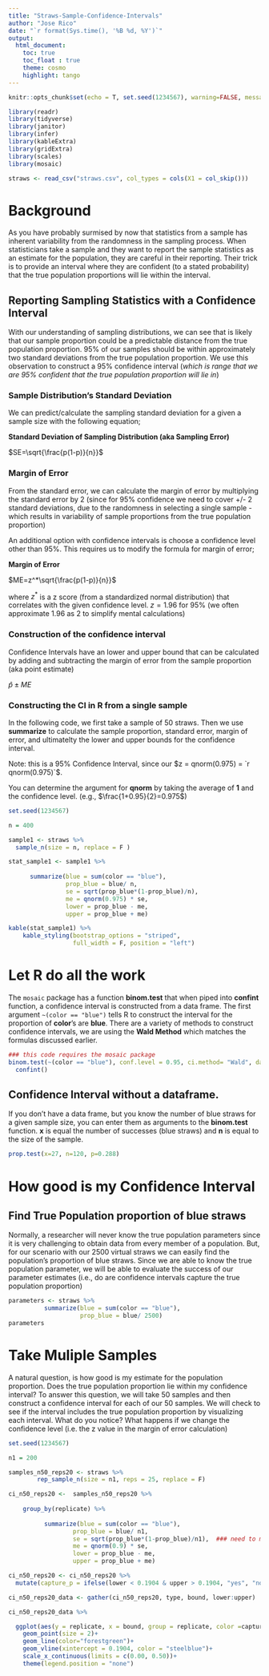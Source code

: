 ```yaml
---
title: "Straws-Sample-Confidence-Intervals"
author: "Jose Rico"
date: "`r format(Sys.time(), '%B %d, %Y')`"
output: 
  html_document:
    toc: true
    toc_float : true
    theme: cosmo
    highlight: tango
---
```


```r
knitr::opts_chunk$set(echo = T, set.seed(1234567), warning=FALSE, message=FALSE, fig.height=4, fig.align='center') #Chunk default settings 
```

```r
library(readr)
library(tidyverse)
library(janitor)
library(infer)
library(kableExtra)
library(gridExtra)
library(scales)
library(mosaic)
```

```r
straws <- read_csv("straws.csv", col_types = cols(X1 = col_skip()))
```

# Background
As you have probably surmised by now that statistics from a sample has inherent variability from the randomness in the sampling process.  When statisticians take a sample and they want to report the sample statistics as an estimate for the population, they are careful in their reporting.  Their trick is to provide an interval where they are confident (to a stated probability) that the true population proportions will lie within the interval.  


## Reporting Sampling Statistics with a Confidence Interval
With our understanding of sampling distributions, we can see that is likely that our sample proportion could be a predictable distance from the true population proportion.  95% of our samples should be within approximately two standard deviations from the true population proportion.  We use this observation to construct a 95% confidence interval (*which is range that we are 95% confident that the true population proportion will lie in*)

### Sample Distribution's Standard Deviation
We can predict/calculate the sampling standard deviation for a given a sample size with the following equation;  

**Standard Deviation of Sampling Distribution (aka Sampling Error)** 

$SE=\sqrt{\frac{p(1-p)}{n}}$

### Margin of Error
From the standard error, we can calculate the margin of error by multiplying the standard error by 2 (since for 95% confidence we need to cover +/- 2 standard deviations, due to the randomness in selecting a single sample - which results in variability of sample proportions from the true population proportion)

An additional option with confidence intervals is choose a confidence level other than 95%.   This requires us to modify the formula for margin of error;

**Margin of Error** 

$ME=z^*\sqrt{\frac{p(1-p)}{n}}$

where $z^*$ is a z score (from a standardized normal distribution) that correlates with the given confidence level. $z=1.96$ for 95% (we often approximate 1.96 as 2 to simplify mental calculations)

### Construction of the confidence interval
Confidence Intervals have an lower and upper bound that can be calculated by adding and subtracting the margin of error from the sample proportion (aka point estimate)

$\hat{p}\pm ME$

### Constructing the CI in R from a single sample
In the following code, we first take a sample of 50 straws.  Then we use **summarize** to calculate the sample proportion, standard error, margin of error, and ultimatelty the lower and upper bounds for the confidence interval.  

Note: this is a 95% Confidence Interval, since our $z = qnorm(0.975) = `r qnorm(0.975)`$.  

You can determine the argument for **qnorm** by taking the average of **1** and the confidence level.  (e.g., $\frac{1+0.95}{2}=0.975$)  

```r
set.seed(1234567)

n = 400

sample1 <- straws %>% 
  sample_n(size = n, replace = F ) 

stat_sample1 <- sample1 %>% 
  
      summarize(blue = sum(color == "blue"),
                prop_blue = blue/ n,
                se = sqrt(prop_blue*(1-prop_blue)/n),
                me = qnorm(0.975) * se,
                lower = prop_blue - me,
                upper = prop_blue + me)

kable(stat_sample1) %>% 
    kable_styling(bootstrap_options = "striped", 
                  full_width = F, position = "left")
```

# Let R do all the work
The `mosaic` package has a function **binom.test** that when piped into **confint** function, a confidence interval is constructed from a data frame.  The first argument `~(color == "blue")` tells R to construct the interval for the proportion of **color**'s are **blue**.  There are a variety of methods to construct confidence intervals, we are using the **Wald Method** which matches the formulas discussed earlier.  

```r
### this code requires the mosaic package
binom.test(~(color == "blue"), conf.level = 0.95, ci.method= "Wald", data = sample1) %>% 
  confint()
```
## Confidence Interval without a dataframe.
If you don't have a data frame, but you know the number of blue straws for a given sample size, you can enter them as arguments to the **binom.test** function.  **x** is equal the number of successes (blue straws) and **n** is equal to the size of the sample.


```r
prop.test(x=27, n=120, p=0.288) 
```

# How good is my Confidence Interval

## Find True Population proportion of blue straws
Normally, a researcher will never know the true population parameters since it is very challenging to obtain data from every member of a population.  But, for our scenario with our 2500 virtual straws we can easily find the population's proportion of blue straws.  Since we are able to know the true population parameter, we will be able to evaluate the success of our parameter estimates (i.e., do are confidence intervals capture the true population proportion)

```r
parameters <- straws %>% 
          summarize(blue = sum(color == "blue"),
                    prop_blue = blue/ 2500)
parameters
```

# Take Muliple Samples
A natural question, is how good is my estimate for the population proportion.  Does the true population proportion lie within my confidence interval?  To answer this question, we will take 50 samples and then construct a confidence interval for each of our 50 samples.  We will check to see if the interval includes the true population proportion by visualizing each interval.  What do you notice?  What happens if we change the confidence level (i.e. the z value in the margin of error calculation)


```r
set.seed(1234567)

n1 = 200

samples_n50_reps20 <- straws %>%
        rep_sample_n(size = n1, reps = 25, replace = F)

ci_n50_reps20 <-  samples_n50_reps20 %>%
  
    group_by(replicate) %>% 
  
          summarize(blue = sum(color == "blue"),
                  prop_blue = blue/ n1,
                  se = sqrt(prop_blue*(1-prop_blue)/n1),  ### need to modify for proper sample size
                  me = qnorm(0.9) * se,
                  lower = prop_blue - me,
                  upper = prop_blue + me)

ci_n50_reps20 <- ci_n50_reps20 %>%
  mutate(capture_p = ifelse(lower < 0.1904 & upper > 0.1904, "yes", "no"))

ci_n50_reps20_data <- gather(ci_n50_reps20, type, bound, lower:upper)

ci_n50_reps20_data %>% 

  ggplot(aes(y = replicate, x = bound, group = replicate, color =capture_p)) +
    geom_point(size = 2)+
    geom_line(color="forestgreen")+
    geom_vline(xintercept = 0.1904, color = "steelblue")+
    scale_x_continuous(limits = c(0.00, 0.50))+
    theme(legend.position = "none")


```






























